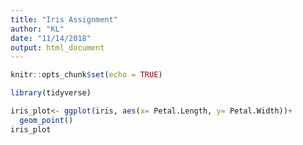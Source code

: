 ```yaml
---
title: "Iris Assignment"
author: "KL"
date: "11/14/2018"
output: html_document
---
```


```r
knitr::opts_chunk$set(echo = TRUE)
```

```r
library(tidyverse)

iris_plot<- ggplot(iris, aes(x= Petal.Length, y= Petal.Width))+
  geom_point()
iris_plot
```

